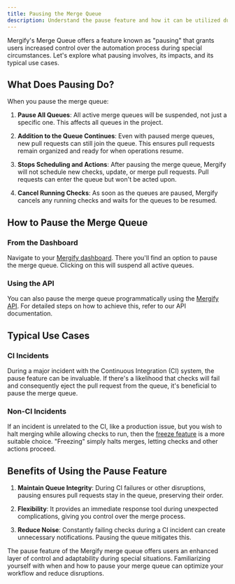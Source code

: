```yaml
---
title: Pausing the Merge Queue
description: Understand the pause feature and how it can be utilized during CI incidents.
---
```



Mergify's Merge Queue offers a feature known as "pausing" that grants users
increased control over the automation process during special circumstances.
Let's explore what pausing involves, its impacts, and its typical use cases.

## What Does Pausing Do?

When you pause the merge queue:

1. **Pause All Queues**: All active merge queues will be suspended, not just a
   specific one. This affects all queues in the project.

2. **Addition to the Queue Continues**: Even with paused merge queues, new pull
   requests can still join the queue. This ensures pull requests remain
   organized and ready for when operations resume.

3. **Stops Scheduling and Actions**: After pausing the merge queue, Mergify
   will not schedule new checks, update, or merge pull requests. Pull requests
   can enter the queue but won't be acted upon.

4. **Cancel Running Checks**: As soon as the queues are paused, Mergify cancels
   any running checks and waits for the queues to be resumed.

## How to Pause the Merge Queue

### From the Dashboard

Navigate to your [Mergify dashboard](https://dashboard.mergify.com). There
you'll find an option to pause the merge queue. Clicking on this will suspend
all active queues.

<Screenshot src={screenshotButtonPause} />

### Using the API

You can also pause the merge queue programmatically using the [Mergify
API](/api-usage). For detailed steps on how to achieve this, refer to our API
documentation.

## Typical Use Cases

### CI Incidents

During a major incident with the Continuous Integration (CI) system, the pause
feature can be invaluable. If there's a likelihood that checks will fail and
consequently eject the pull request from the queue, it's beneficial to pause
the merge queue.

### Non-CI Incidents

If an incident is unrelated to the CI, like a production issue, but you wish to
halt merging while allowing checks to run, then the [freeze feature](freeze) is
a more suitable choice. "Freezing" simply halts merges, letting checks and
other actions proceed.

## Benefits of Using the Pause Feature

1. **Maintain Queue Integrity**: During CI failures or other disruptions,
   pausing ensures pull requests stay in the queue, preserving their order.

2. **Flexibility**: It provides an immediate response tool during unexpected
   complications, giving you control over the merge process.

3. **Reduce Noise**: Constantly failing checks during a CI incident can create
   unnecessary notifications. Pausing the queue mitigates this.

The pause feature of the Mergify merge queue offers users an enhanced layer of
control and adaptability during special situations. Familiarizing yourself with
when and how to pause your merge queue can optimize your workflow and reduce
disruptions.
